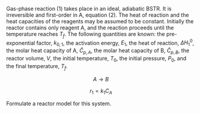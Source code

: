 
Gas-phase reaction (1) takes place in an ideal, adiabatic BSTR. It is irreversible and first-order in A, equation (2). The heat of reaction and the heat capacities of the reagents may be assumed to be constant. Initially the reactor contains only reagent A, and the reaction proceeds until the temperature reaches $T_f$. The following quantities are known: the pre-exponential factor, $k_{0,1}$, the activation energy, $E_1$, the heat of reaction, $\Delta H^0_1$, the molar heat capacity of A, $\hat C_{p,A}$, the molar heat capacity of B, $\hat C_{p,B}$, the reactor volume, $V$, the initial temperature, $T_0$, the initial pressure, $P_0$, and the final temperature, $T_f$.

$$
A \rightarrow B \tag{1}
$$

$$
r_1 = k_1 C_A \tag{2}
$$

Formulate a reactor model for this system.